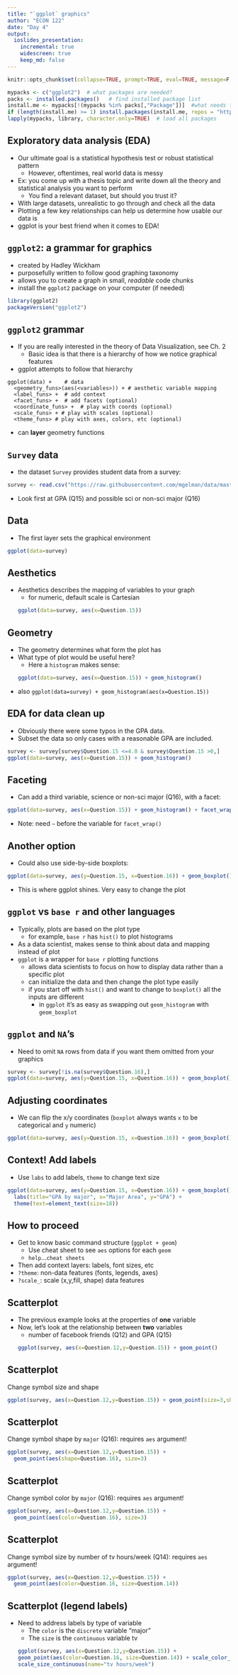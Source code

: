 ```yaml
---
title: "`ggplot` graphics" 
author: "ECON 122"
date: "Day 4"
output: 
  ioslides_presentation:
    incremental: true
    widescreen: true
    keep_md: false
---
```


```r
knitr::opts_chunk$set(collapse=TRUE, prompt=TRUE, eval=TRUE, message=F, include=T,comment=NULL, warning=FALSE, error=TRUE)
```

```r
mypacks <- c("ggplot2")  # what packages are needed?
packs <- installed.packages()   # find installed package list
install.me <- mypacks[!(mypacks %in% packs[,"Package"])]  #what needs to be installed?
if (length(install.me) >= 1) install.packages(install.me, repos = "http://cran.us.r-project.org")   # install (if needed)
lapply(mypacks, library, character.only=TRUE)  # load all packages
```


## Exploratory data analysis (EDA)

- Our ultimate goal is a statistical hypothesis test or robust statistical pattern
  - However, oftentimes, real world data is messy
- Ex: you come up with a thesis topic and write down all the theory and statistical analysis you want to perform
    - You find a relevant dataset, but should you trust it? 
- With large datasets, unrealistic to go through and check all the data
- Plotting a few key relationships can help us determine how usable our data is
- ggplot is your best friend when it comes to EDA! 

## `ggplot2`: a grammar for graphics {.build}

- created by Hadley Wickham
- purposefully written to follow good graphing taxonomy
- allows you to create a graph in small, *readable* code chunks
- install the `ggplot2` package on your computer (if needed)
```r
library(ggplot2)
packageVersion("ggplot2")
```


## `ggplot2` grammar {.build}

- If you are really interested in the theory of Data Visualization, see Ch. 2
    - Basic idea is that there is a hierarchy of how we notice graphical features

- ggplot attempts to follow that hierarchy 
```
ggplot(data) +    # data
  <geometry_funs>(aes(<variables>)) + # aesthetic variable mapping
  <label_funs> +  # add context
  <facet_funs> +  # add facets (optional)
  <coordinate_funs> +  # play with coords (optional)
  <scale_funs> + # play with scales (optional)
  <theme_funs> # play with axes, colors, etc (optional)
```
- can **layer** geometry functions


## `Survey` data {.build}

- the dataset `Survey` provides student data from a survey:
```r
survey <- read.csv("https://raw.githubusercontent.com/mgelman/data/master/Survey.csv")
```
- Look first at GPA (Q15) and possible sci or non-sci major (Q16) 



## Data {.build}

- The first layer sets the graphical environment
```r
ggplot(data=survey) 
```


## Aesthetics  {.build}

- Aesthetics describes the mapping of variables to your graph
    - for numeric, default scale is Cartesian 
```r
ggplot(data=survey, aes(x=Question.15)) 
```

## Geometry  {.build}

- The geometry determines what form the plot has
- What type of plot would be useful here?
    + Here a `histogram` makes sense:
```r
ggplot(data=survey, aes(x=Question.15)) + geom_histogram()
```

- also `ggplot(data=survey) + geom_histogram(aes(x=Question.15))`

## EDA for data clean up  {.build}

- Obviously there were some typos in the GPA data. 
- Subset the data so only cases with a reasonable GPA are included.
```r
survey <- survey[survey$Question.15 <=4.0 & survey$Question.15 >0,]
ggplot(data=survey, aes(x=Question.15)) + geom_histogram()
```

## Faceting  {.build}

- Can add a third variable, science or non-sci major (Q16), with a facet:
```r
ggplot(data=survey, aes(x=Question.15)) + geom_histogram() + facet_wrap(~Question.16)
```

- Note: need `~` before the variable for `facet_wrap()`

## Another option  {.build}

- Could also use side-by-side boxplots:
```r
ggplot(data=survey, aes(y=Question.15, x=Question.16)) + geom_boxplot() 
```

- This is where ggplot shines. Very easy to change the plot 

## `ggplot` vs `base r` and other languages

- Typically, plots are based on the plot type
  - for example, `base r` has `hist()` to plot histograms
- As a data scientist, makes sense to think about data and mapping instead of plot
- `ggplot` is a wrapper for `base r` plotting functions 
  - allows data scientists to focus on how to display data rather than a specific plot
  - can initialize the data and then change the plot type easily
  - if you start off with `hist()` and want to change to `boxplot()` all the inputs are different
      - in `ggplot` it's as easy as swapping out `geom_histogram` with `geom_boxplot`

## `ggplot` and `NA`'s  {.build}

- Need to omit `NA` rows from data if you want them omitted from your graphics
```r
survey <- survey[!is.na(survey$Question.16),]
ggplot(data=survey, aes(y=Question.15, x=Question.16)) + geom_boxplot() 
```

## Adjusting coordinates  {.build}

- We can flip the x/y coordinates (`boxplot` always wants `x` to be categorical and `y` numeric)
```r
ggplot(data=survey, aes(y=Question.15, x=Question.16)) + geom_boxplot() + coord_flip()
```

## Context! Add labels {.build}

- Use `labs` to add labels, `theme` to change text size
```r
ggplot(data=survey, aes(y=Question.15, x=Question.16)) + geom_boxplot() + coord_flip() + 
  labs(title="GPA by major", x="Major Area", y="GPA") + 
  theme(text=element_text(size=18))
```

## How to proceed {.build}

- Get to know basic command structure (`ggplot + geom`)
    - Use cheat sheet to see `aes` options for each `geom`
    - `help`...`cheat sheets`
- Then add context layers: labels, font sizes, etc
- `?theme`: non-data features (fonts, legends, axes)
-  `?scale_`: scale (x,y,fill, shape) data features


## Scatterplot {.build}

- The previous example looks at the properties of **one** variable 
- Now, let's look at the relationship between **two** variables
    -  number of facebook friends (Q12) and GPA (Q15) 
```r
ggplot(survey, aes(x=Question.12,y=Question.15)) + geom_point() 
```

## Scatterplot {.build}

Change symbol size and shape
```r
ggplot(survey, aes(x=Question.12,y=Question.15)) + geom_point(size=3,shape=2) 
```

## Scatterplot {.build}

Change symbol shape by `major` (Q16): requires `aes` argument!
```r
ggplot(survey, aes(x=Question.12,y=Question.15)) + 
  geom_point(aes(shape=Question.16), size=3) 
```

## Scatterplot {.build}

Change symbol color by `major` (Q16): requires `aes` argument!


```r
ggplot(survey, aes(x=Question.12,y=Question.15)) + 
  geom_point(aes(color=Question.16), size=3) 
```

## Scatterplot {.build}

Change symbol size by number of tv hours/week (Q14): requires `aes` argument!
```r
ggplot(survey, aes(x=Question.12,y=Question.15)) + 
  geom_point(aes(color=Question.16, size=Question.14)) 
```

## Scatterplot (legend labels) {.build}
- Need to address labels by type of variable
    - The `color` is the `discrete` variable "major"
    - The `size` is the `continuous` variable tv
```r
ggplot(survey, aes(x=Question.12,y=Question.15)) + 
  geom_point(aes(color=Question.16, size=Question.14)) + scale_color_discrete(name="major") + 
  scale_size_continuous(name="tv hours/week")
```

